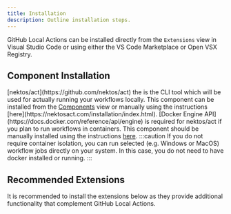 ```yaml
---
title: Installation
description: Outline installation steps.
---
```



GitHub Local Actions can be installed directly from the `Extensions` view in Visual Studio Code or using either the VS Code Marketplace or Open VSX Registry.

<CardGrid>
   <LinkCard title="VS Code Marketplace" href="https://marketplace.visualstudio.com/items?itemName=SanjulaGanepola.github-local-actions"/>
   <LinkCard title="Open VSX Registry" href="https://open-vsx.org/extension/SanjulaGanepola/github-local-actions"/>
</CardGrid>

## Component Installation

<Card title="nektos/act" icon="rocket">
[nektos/act](https://github.com/nektos/act) the is the CLI tool which will be used for actually running your workflows locally. This component can be installed from the <a href="/docs/usage/components">Components</a> view or manually using the instructions [here](https://nektosact.com/installation/index.html).
</Card>
<Card title="Docker Engine" icon="external">
[Docker Engine API](https://docs.docker.com/reference/api/engine) is required for nektos/act if you plan to run workflows in containers. This component should be manually installed using the instructions <a href="/docs/usage/components#installing-docker-engine">here</a>.
:::caution
If you do not require container isolation, you can run selected (e.g. Windows or MacOS) workflow jobs directly on your system. In this case, you do not need to have docker installed or running.
:::
</Card>

## Recommended Extensions

It is recommended to install the extensions below as they provide additional functionality that complement GitHub Local Actions.

<LinkCard title="GitHub Actions" href="https://marketplace.visualstudio.com/items?itemName=GitHub.vscode-github-actions" description="Edit workflow files easily with the help of syntax highlighting, integrated documentation, code completion and workflow validation."/>
